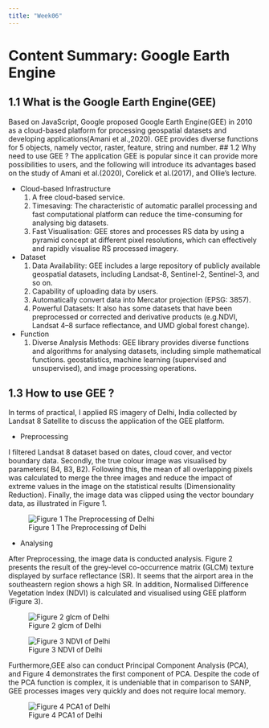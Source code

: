 ```yaml
---
title: "Week06"
---
```


# Content Summary: Google Earth Engine {.unnumbered}

## 1.1 What is the Google Earth Engine(GEE) {.unnumbered}

Based on JavaScript, Google proposed Google Earth Engine(GEE) in 2010 as a cloud-based platform for processing geospatial datasets and developing applications(Amani et al.,2020). GEE provides diverse functions for 5 objects, namely vector, raster, feature, string and number. \## 1.2 Why need to use GEE ? The application GEE is popular since it can provide more possibilities to users, and the following will introduce its advantages based on the study of Amani et al.(2020), Corelick et al.(2017), and Ollie's lecture.

-   Cloud-based Infrastructure
    1.  A free cloud-based service.
    2.  Timesaving: The characteristic of automatic parallel processing and fast computational platform can reduce the time-consuming for analysing big datasets.
    3.  Fast Visualisation: GEE stores and processes RS data by using a pyramid concept at different pixel resolutions, which can effectively and rapidly visualise RS processed imagery.
-   Dataset
    1.  Data Availability: GEE includes a large repository of publicly available geospatial datasets, including Landsat-8, Sentinel-2, Sentinel-3, and so on.
    2.  Capability of uploading data by users.
    3.  Automatically convert data into Mercator projection (EPSG: 3857).
    4.  Powerful Datasets: It also has some datasets that have been preprocessed or corrected and derivative products (e.g.NDVI, Landsat 4--8 surface reflectance, and UMD global forest change).
-   Function
    1.  Diverse Analysis Methods: GEE library provides diverse functions and algorithms for analysing datasets, including simple mathematical functions. geostatistics, machine learning (supervised and unsupervised), and image processing operations.

## 1.3 How to use GEE ?

In terms of practical, I applied RS imagery of Delhi, India collected by Landsat 8 Satellite to discuss the application of the GEE platform.

-   Preprocessing

I filtered Landsat 8 dataset based on dates, cloud cover, and vector boundary data. Secondly, the true colour image was visualised by parameters( B4, B3, B2). Following this, the mean of all overlapping pixels was calculated to merge the three images and reduce the impact of extreme values in the image on the statistical results (Dimensionality Reduction). Finally, the image data was clipped using the vector boundary data, as illustrated in Figure 1.

![Figure 1 The Preprocessing of Delhi](source/week06/processing_1.gif)

-   Analysing

After Preprocessing, the image data is conducted analysis. Figure 2 presents the result of the grey-level co-occurrence matrix (GLCM) texture displayed by surface reflectance (SR). It seems that the airport area in the southeastern region shows a high SR. In addition, Normalised Difference Vegetation Index (NDVI) is calculated and visualised using GEE platform (Figure 3).

::: {layout-ncol="2"}
![Figure 2 glcm of Delhi](source/week06/glcm.png)

![Figure 3 NDVI of Delhi](source/week06/NDVI.png)
:::

Furthermore,GEE also can conduct Principal Component Analysis (PCA), and Figure 4 demonstrates the first component of PCA. Despite the code of the PCA function is complex, it is undeniable that in comparison to SANP, GEE processes images very quickly and does not require local memory.

![Figure 4 PCA1 of Delhi](source/week06/PCA1.png)
